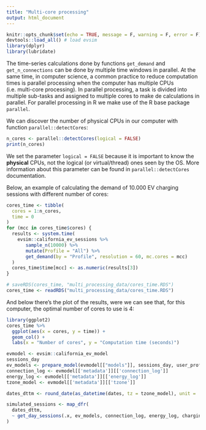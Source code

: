 ```yaml
---
title: "Multi-core processing"
output: html_document
---
```


```r
knitr::opts_chunk$set(echo = TRUE, message = F, warning = F, error = F)
devtools::load_all() # load evsim
library(dplyr)
library(lubridate)
```

The time-series calculations done by functions `get_demand` and `get_n_connections` can be done by multiple time windows in parallel. At the same time, in computer science, a common practice to reduce computation times is parallel processing when the computer has multiple CPUs (i.e. multi-core processing). In parallel processing, a task is divided into multiple sub-tasks and assigned to multiple cores to make de calculations in parallel. For parallel processing in R we make use of the R base package `parallel`.

We can discover the number of physical CPUs in our computer with function `parallel::detectCores`:
```r
n_cores <- parallel::detectCores(logical = FALSE)
print(n_cores)
```

We set the parameter `logical = FALSE` because it is important to know the **physical** CPUs, not the logical (or virtual/thread) ones seen by the OS. More information about this parameter can be found in `parallel::detectCores` documentation.

Below, an example of calculating the demand of 10.000 EV charging sessions with different number of cores:

```r
cores_time <- tibble(
  cores = 1:n_cores,
  time = 0
)
for (mcc in cores_time$cores) {
  results <- system.time(
    evsim::california_ev_sessions %>%
       sample_n(10000) %>%
       mutate(Profile = "All") %>%
       get_demand(by = "Profile", resolution = 60, mc.cores = mcc)
  )
  cores_time$time[mcc] <- as.numeric(results[3])
}
```

```r
# saveRDS(cores_time, "multi_processing_data/cores_time.RDS")
cores_time <- readRDS("multi_processing_data/cores_time.RDS")
```


And below there's the plot of the results, were we can see that, for this computer, the optimal number of cores to use is 4:
```r
library(ggplot2)
cores_time %>%
  ggplot(aes(x = cores, y = time)) +
  geom_col() + 
  labs(x = "Number of cores", y = "Computation time (seconds)")
```





```r
evmodel <- evsim::california_ev_model
sessions_day 
ev_models <- prepare_model(evmodel[["models"]], sessions_day, user_profiles)
connection_log <- evmodel[['metadata']][['connection_log']]
energy_log <- evmodel[['metadata']][['energy_log']]
tzone_model <- evmodel[['metadata']][['tzone']]

dates_dttm <- round_date(as_datetime(dates, tz = tzone_model), unit = 'day')

simulated_sessions <- map_dfr(
  dates_dttm,
  ~ get_day_sessions(.x, ev_models, connection_log, energy_log, charging_powers)
)
```





